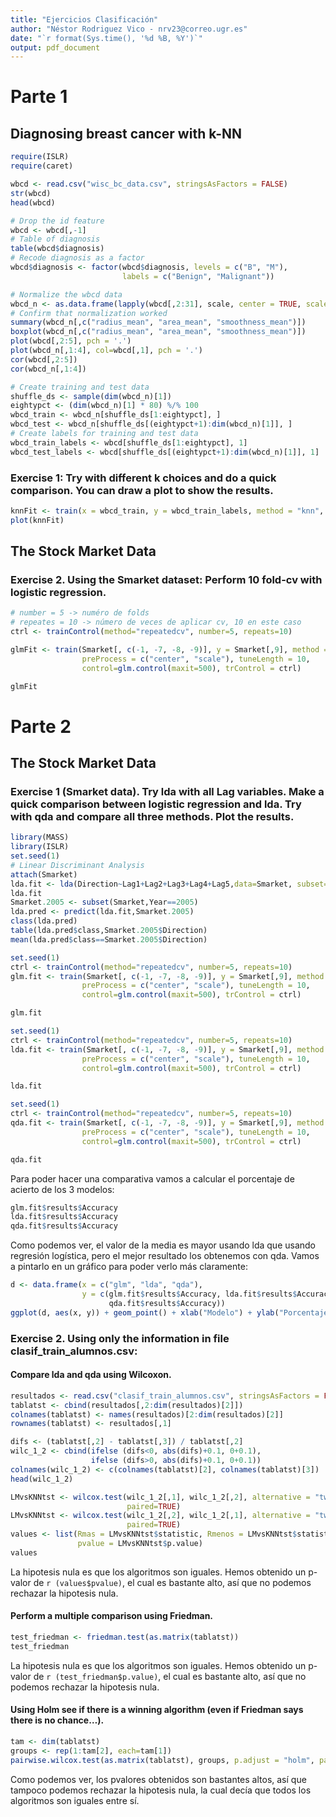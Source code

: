 ```yaml
---
title: "Ejercicios Clasificación"
author: "Néstor Rodriguez Vico - nrv23@correo.ugr.es"
date: "`r format(Sys.time(), '%d %B, %Y')`"
output: pdf_document
---
```


# Parte 1

## Diagnosing breast cancer with k-NN

```r
require(ISLR)
require(caret)

wbcd <- read.csv("wisc_bc_data.csv", stringsAsFactors = FALSE)
str(wbcd)
head(wbcd)

# Drop the id feature
wbcd <- wbcd[,-1]
# Table of diagnosis 
table(wbcd$diagnosis)
# Recode diagnosis as a factor
wbcd$diagnosis <- factor(wbcd$diagnosis, levels = c("B", "M"), 
                         labels = c("Benign", "Malignant")) 

# Normalize the wbcd data
wbcd_n <- as.data.frame(lapply(wbcd[,2:31], scale, center = TRUE, scale = TRUE))
# Confirm that normalization worked
summary(wbcd_n[,c("radius_mean", "area_mean", "smoothness_mean")])
boxplot(wbcd_n[,c("radius_mean", "area_mean", "smoothness_mean")])
plot(wbcd[,2:5], pch = '.')
plot(wbcd_n[,1:4], col=wbcd[,1], pch = '.')
cor(wbcd[,2:5]) 
cor(wbcd_n[,1:4])

# Create training and test data
shuffle_ds <- sample(dim(wbcd_n)[1])
eightypct <- (dim(wbcd_n)[1] * 80) %/% 100
wbcd_train <- wbcd_n[shuffle_ds[1:eightypct], ]
wbcd_test <- wbcd_n[shuffle_ds[(eightypct+1):dim(wbcd_n)[1]], ]
# Create labels for training and test data
wbcd_train_labels <- wbcd[shuffle_ds[1:eightypct], 1]
wbcd_test_labels <- wbcd[shuffle_ds[(eightypct+1):dim(wbcd_n)[1]], 1]
```

### Exercise 1: Try with different k choices and do a quick comparison. You can draw a plot to show the results.

```r
knnFit <- train(x = wbcd_train, y = wbcd_train_labels, method = "knn", tuneLength = 20)
plot(knnFit)
```

## The Stock Market Data

### Exercise 2. Using the Smarket dataset: Perform 10 fold-cv with logistic regression.

```r
# number = 5 -> numéro de folds
# repeates = 10 -> número de veces de aplicar cv, 10 en este caso
ctrl <- trainControl(method="repeatedcv", number=5, repeats=10)

glmFit <- train(Smarket[, c(-1, -7, -8, -9)], y = Smarket[,9], method = "glm", 
                preProcess = c("center", "scale"), tuneLength = 10,
                control=glm.control(maxit=500), trControl = ctrl)

glmFit
```

# Parte 2

## The Stock Market Data

### Exercise 1 (Smarket data). Try lda with all Lag variables. Make a quick comparison between logistic regression and lda. Try with qda and compare all three methods. Plot the results.

```r
library(MASS)
library(ISLR)
set.seed(1)
# Linear Discriminant Analysis
attach(Smarket)
lda.fit <- lda(Direction~Lag1+Lag2+Lag3+Lag4+Lag5,data=Smarket, subset=Year<2005)
lda.fit
Smarket.2005 <- subset(Smarket,Year==2005)
lda.pred <- predict(lda.fit,Smarket.2005)
class(lda.pred)
table(lda.pred$class,Smarket.2005$Direction)
mean(lda.pred$class==Smarket.2005$Direction)
```

```r
set.seed(1)
ctrl <- trainControl(method="repeatedcv", number=5, repeats=10)
glm.fit <- train(Smarket[, c(-1, -7, -8, -9)], y = Smarket[,9], method = "glm", 
                preProcess = c("center", "scale"), tuneLength = 10,
                control=glm.control(maxit=500), trControl = ctrl)

glm.fit
```

```r
set.seed(1)
ctrl <- trainControl(method="repeatedcv", number=5, repeats=10)
lda.fit <- train(Smarket[, c(-1, -7, -8, -9)], y = Smarket[,9], method = "lda", 
                preProcess = c("center", "scale"), tuneLength = 10,
                control=glm.control(maxit=500), trControl = ctrl)

lda.fit
```

```r
set.seed(1)
ctrl <- trainControl(method="repeatedcv", number=5, repeats=10)
qda.fit <- train(Smarket[, c(-1, -7, -8, -9)], y = Smarket[,9], method = "qda", 
                preProcess = c("center", "scale"), tuneLength = 10,
                control=glm.control(maxit=500), trControl = ctrl)

qda.fit
```

Para poder hacer una comparativa vamos a calcular el porcentaje de acierto de los 3 modelos:

```r
glm.fit$results$Accuracy
lda.fit$results$Accuracy
qda.fit$results$Accuracy
```

Como podemos ver, el valor de la media es mayor usando lda que usando regresión logística, pero el mejor resultado los obtenemos con qda. Vamos a pintarlo en un gráfico para poder verlo más claramente:

```r
d <- data.frame(x = c("glm", "lda", "qda"), 
                y = c(glm.fit$results$Accuracy, lda.fit$results$Accuracy, 
                      qda.fit$results$Accuracy))
ggplot(d, aes(x, y)) + geom_point() + xlab("Modelo") + ylab("Porcentaje")
```

### Exercise 2. Using only the information in file clasif_train_alumnos.csv:

#### Compare lda and qda using Wilcoxon.

```r
resultados <- read.csv("clasif_train_alumnos.csv", stringsAsFactors = FALSE)
tablatst <- cbind(resultados[,2:dim(resultados)[2]])
colnames(tablatst) <- names(resultados)[2:dim(resultados)[2]] 
rownames(tablatst) <- resultados[,1]

difs <- (tablatst[,2] - tablatst[,3]) / tablatst[,2]
wilc_1_2 <- cbind(ifelse (difs<0, abs(difs)+0.1, 0+0.1), 
                  ifelse (difs>0, abs(difs)+0.1, 0+0.1))
colnames(wilc_1_2) <- c(colnames(tablatst)[2], colnames(tablatst)[3])
head(wilc_1_2)

LMvsKNNtst <- wilcox.test(wilc_1_2[,1], wilc_1_2[,2], alternative = "two.sided",
                          paired=TRUE)
LMvsKNNtst <- wilcox.test(wilc_1_2[,2], wilc_1_2[,1], alternative = "two.sided",
                          paired=TRUE)
values <- list(Rmas = LMvsKNNtst$statistic, Rmenos = LMvsKNNtst$statistic, 
               pvalue = LMvsKNNtst$p.value)
values
```

La hipotesis nula es que los algoritmos son iguales. Hemos obtenido un p-valor de `r (values$pvalue)`, el cual es bastante alto, así que no podemos rechazar la hipotesis nula.

#### Perform a multiple comparison using Friedman.

```r
test_friedman <- friedman.test(as.matrix(tablatst))
test_friedman
```

La hipotesis nula es que los algoritmos son iguales. Hemos obtenido un p-valor de `r (test_friedman$p.value)`, el cual es bastante alto, así que no podemos rechazar la hipotesis nula.

#### Using Holm see if there is a winning algorithm (even if Friedman says there is no chance...).

```r
tam <- dim(tablatst)
groups <- rep(1:tam[2], each=tam[1])
pairwise.wilcox.test(as.matrix(tablatst), groups, p.adjust = "holm", paired = TRUE)
```

Como podemos ver, los pvalores obtenidos son bastantes altos, así que tampoco podemos rechazar la hipotesis nula, la cual decía que todos los algoritmos son iguales entre sí.